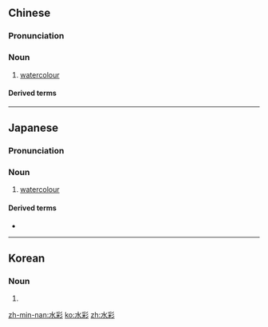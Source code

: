 ==Chinese==
{{zh-forms}}

===Pronunciation===
{{zh-pron
|m=shuǐcǎi
|c=seoi2 coi2
|mn=chúi-chhái
|cat=n
}}

===Noun===
{{zh-noun}}

# [[watercolour]] {{gloss|pigment}}

====Derived terms====
{{zh-der|水彩畫}}

{{zh-cat|Art|Liquids}}
----

==Japanese==
{{wikipedia|lang=ja}}
{{ja-kanjitab|すい|さい|yomi=o}}

===Pronunciation===
{{ja-pron|すいさい|y=o|acc=h}}

===Noun===
{{ja-noun|すいさい}}

# [[watercolour]] {{gloss|pigment}}

====Derived terms====
* {{ja-r|水%彩%画|すい%さい%が}}

{{C|ja|Art|Liquids|sort=すいさい}}
----

==Korean==
{{ko-hanjatab}}

===Noun===
{{ko-noun|hangeul=수채|mr=such'ae|y=suchay}}

# {{hanja form of|수채|[[watercolor]]}}

[[zh-min-nan:水彩]]
[[ko:水彩]]
[[zh:水彩]]